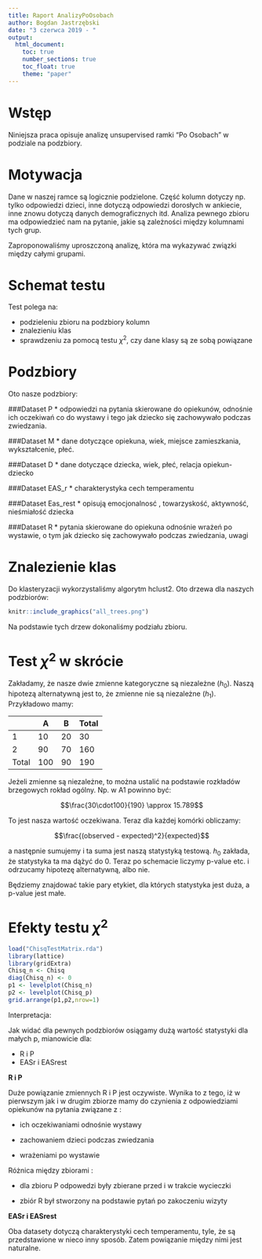 ```yaml
---
title: Raport AnalizyPoOsobach
author: Bogdan Jastrzębski
date: "3 czerwca 2019 - "
output: 
  html_document:
    toc: true
    number_sections: true
    toc_float: true
    theme: "paper"
---
```


# Wstęp 

Niniejsza praca opisuje analizę unsupervised ramki "Po Osobach" w podziale na podzbiory. 

# Motywacja

Dane w naszej ramce są logicznie podzielone. Część kolumn dotyczy np. tylko odpowiedzi dzieci, inne dotyczą odpowiedzi dorosłych w ankiecie, inne znowu dotyczą danych demograficznych itd. Analiza pewnego zbioru ma odpowiedzieć nam na pytanie, jakie są zależności 
między kolumnami tych grup.

Zaproponowaliśmy uproszczoną analizę, która ma wykazywać związki między całymi grupami.

# Schemat testu

Test polega na:

- podzieleniu zbioru na podzbiory kolumn
- znalezieniu klas
- sprawdzeniu za pomocą testu $\chi^2$, czy dane klasy są ze sobą powiązane

# Podzbiory

Oto nasze podzbiory:

###Dataset P
* odpowiedzi na pytania skierowane do opiekunów, odnośnie ich oczekiwań co do wystawy i tego jak dziecko się zachowywało podczas zwiedzania.

###Dataset M
* dane dotyczące opiekuna, wiek, miejsce zamieszkania, wykształcenie, płeć.

###Dataset D
* dane dotyczące dziecka, wiek, płeć, relacja opiekun-dziecko

###Dataset EAS_r 
* charakterystyka cech temperamentu

###Dataset Eas_rest
* opisują emocjonalnosć , towarzyskość, aktywność, nieśmiałość dziecka

###Dataset R
* pytania skierowane do opiekuna odnośnie wrażeń po wystawie, o tym jak dziecko się zachowywało podczas zwiedzania, uwagi




# Znalezienie klas

Do klasteryzacji wykorzystaliśmy algorytm hclust2. Oto drzewa dla naszych podzbiorów:

```r
knitr::include_graphics("all_trees.png")
```


Na podstawie tych drzew dokonaliśmy podziału zbioru. 

# Test $\chi^2$ w skrócie

Zakładamy, że nasze dwie zmienne kategoryczne są niezależne ($h_0$). Naszą hipotezą alternatywną jest to, że zmienne nie są niezależne ($h_1$). Przykładowo mamy:


|       | A | B | Total |
|-------|---|---|-------|
| 1     | 10 | 20 | 30    |
| 2     | 90 | 70 | 160   |
| Total | 100 | 90 | 190   |

Jeżeli zmienne są niezależne, to można ustalić na podstawie rozkładów brzegowych rokład ogólny.
Np. w A1 powinno być: 

$$\frac{30\cdot100}{190} \approx 15.789$$

To jest nasza wartość oczekiwana. 
Teraz dla każdej komórki obliczamy:

$$\frac{(observed - expected)^2}{expected}$$

a następnie sumujemy i ta suma jest naszą statystyką testową. $h_0$ zakłada, że statystyka ta ma dążyć do $0$.
Teraz po schemacie liczymy p-value etc. i odrzucamy hipotezę alternatywną, albo nie.

Będziemy znajdować takie pary etykiet, dla których statystyka jest duża, a p-value jest małe.

# Efekty testu $\chi^2$

```r
load("ChisqTestMatrix.rda")
library(lattice)
library(gridExtra)
Chisq_n <- Chisq
diag(Chisq_n) <- 0
p1 <- levelplot(Chisq_n)
p2 <- levelplot(Chisq_p)
grid.arrange(p1,p2,nrow=1)
```

Interpretacja:

Jak widać dla pewnych podzbiorów osiągamy dużą wartość statystyki dla małych p, mianowicie dla:

- R i P
- EASr i EASrest


**R i P**

Duże powiązanie zmiennych R i P jest oczywiste. Wynika to z tego, iż w pierwszym jak i w drugim zbiorze mamy do czynienia z odpowiedziami opiekunów na pytania związane z :

- ich oczekiwaniami odnośnie wystawy

- zachowaniem dzieci podczas zwiedzania

- wrażeniami po wystawie

Różnica między zbiorami :

- dla zbioru  P odpowedzi były zbierane przed i w trakcie wycieczki

- zbiór R był stworzony na podstawie pytań po zakoczeniu wizyty



**EASr i EASrest**

Oba datasety dotyczą charakterystyki cech temperamentu, tyle, że są przedstawione w nieco inny sposób. Zatem powiązanie między nimi jest naturalne.




